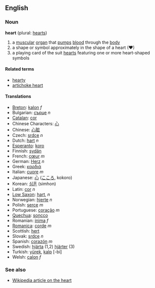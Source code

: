 ==English==
===Noun===
'''heart''' (plural: [[hearts]])

# a [[muscular]] [[organ]] that [[pump]]s [[blood]] through the [[body]]
# a shape or symbol approximately in the shape of a heart (♥)
# a playing card of the suit [[hearts]] featuring one or more heart-shaped symbols

====Related terms====
*[[hearty]]
*[[artichoke heart]]

====Translations====
*[[Breton]]: [[kalon]] ''f''
*Bulgarian: [[сърце]] ''n''
*[[Catalan]]: [[cor]]
*Chinese Characters: [[心]]
*Chinese: [[心脏]]
*Czech: [[srdce]] ''n''
*Dutch: [[hart]] ''n''
*[[Esperanto]]: [[koro]]
*Finnish: [[sydän]]
*French: [[cœur]] ''m''
*German: [[Herz]] ''n''
*Greek: [[καρδιά]]
*Italian: [[cuore]] ''m''
*Japanese: [[心]] ([[こころ]], kokoro)
*Korean: [[심혼]] (simhon)
*Latin: [[cor]] ''n''
*[[Low Saxon]]: [[hart]], ''n''
*Norwegian: [[hjerte]] ''n''
*Polish: [[serce]] ''m''
*Portuguese: [[coração]] ''m''
*[[Quechua]]: [[soncco]]
*Romanian: [[inima]] ''f''
*[[Romanica]]: [[corde]] ''m''
*Scottish: [[hert]]
*Slovak: [[srdce]] ''n''
*Spanish: [[corazón]] ''m''
*Swedish: [[hjärta]] (1,2) [[hjärter]] (3)
*Turkish: [[yürek]], [[kalp]] [-bi]
*Welsh: [[calon]] ''f''

===See also===
*[[en:heart|Wikipedia article on the heart]]